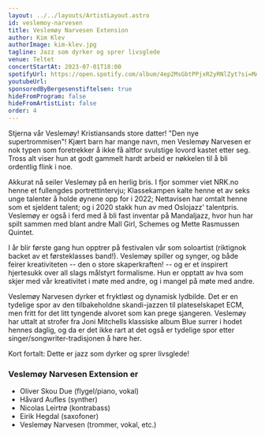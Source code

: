 ```yaml
---
layout: ../../layouts/ArtistLayout.astro
id: veslemoy-narvesen
title: Veslemøy Narvesen Extension
author: Kim Klev
authorImage: kim-klev.jpg
tagline: Jazz som dyrker og sprer livsglede
venue: Teltet
concertStartAt: 2023-07-01T18:00
spotifyUrl: https://open.spotify.com/album/4ep2MsGbtPPjxR2yRNlZyt?si=MAZFxRAgQuaYP5Mg6Eu6EA
youtubeUrl:
sponsoredByBergesenstiftelsen: true
hideFromProgram: false
hideFromArtistList: false
order: 4
---
```


Stjerna vår Veslemøy! Kristiansands store datter! "Den nye supertrommisen"! Kjært barn har mange navn, men Veslemøy Narvesen er nok typen som foretrekker å ikke få altfor svulstige lovord kastet etter seg. Tross alt viser hun at godt gammelt hardt arbeid er nøkkelen til å bli ordentlig flink i noe.

Akkurat nå seiler Veslemøy på en herlig bris. I fjor sommer viet NRK.no henne et fullengdes portrettintervju; Klassekampen kalte henne et av seks unge talenter å holde øynene opp for i 2022; Nettavisen har omtalt henne som et sjeldent talent; og i 2020 stakk hun av med Oslojazz' talentpris. Veslemøy er også i ferd med å bli fast inventar på Mandaljazz, hvor hun har spilt sammen med blant andre Mall Girl, Schemes og Mette Rasmussen Quintet.

I år blir første gang hun opptrer på festivalen vår som soloartist (riktignok backet av et førsteklasses band!). Veslemøy spiller og synger, og både feirer kreativiteten -- den o store skaperkraften! -- og er et inspirert hjertesukk over all slags målstyrt formalisme. Hun er opptatt av hva som skjer med vår kreativitet i møte med andre, og i mangel på møte med andre.

Veslemøy Narvesen dyrker et fryktløst og dynamisk lydbilde. Det er en tydelige spor av den tilbakeholdne skandi-jazzen til plateselskapet ECM, men fritt for det litt tyngende alvoret som kan prege sjangeren. Veslemøy har uttalt at strofer fra Joni Mitchells klassiske album Blue surrer i hodet hennes daglig, og da er det ikke rart at det også er tydelige spor etter singer/songwriter-tradisjonen å høre her.

Kort fortalt: Dette er jazz som dyrker og sprer livsglede!

### Veslemøy Narvesen Extension er

- Oliver Skou Due (flygel/piano, vokal)
- Håvard Aufles (synther)
- Nicolas Leirtrø (kontrabass)
- Eirik Hegdal (saxofoner)
- Veslemøy Narvesen (trommer, vokal, etc.)
